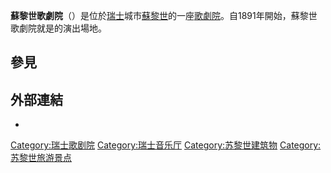 {{coord|47|21|54|N|8|32|49|E|region:CH-ZH_type:landmark|display=title}}
{{Infobox Theatre
|name           = 苏黎世歌剧院<br>Opernhaus Zürich
|logo_image     = 
|logo_caption   = 
|image          = Operahaus Zürich (31943376567).jpg
|caption        = 苏黎世歌剧院，2019年
|address        = 六鸣节广场（Sechseläutenplatz）1号
|city           = [[蘇黎世|蘇黎世]]
|country        = [[瑞士|瑞士]]
|publictransit  = 
|designation    = 
|latitude       =
|longitude      =
|architect      =
|owner          =
|capacity       = 
|type           = [[歌剧院|歌剧院]]
|opened         =
|yearsactive    =
|rebuilt        =
|closed         =
|othernames     =
|production     =
|currentuse     =
|website        = [https://www.opernhaus.ch www.opernhaus.ch]
}}
'''蘇黎世歌劇院'''（{{Lang-de|Opernhaus Zürich}}）是位於[[瑞士|瑞士]]城市[[蘇黎世|蘇黎世]]的一座[[歌劇院|歌劇院]]。自1891年開始，蘇黎世歌劇院就是{{link-en|蘇黎世歌劇團|Zürich Opera}}的演出場地。

== 參見 ==
{{Portal box|古典音樂}}

== 外部連結 ==
{{commons category|Opernhaus Zürich|Zürich Opera House}}
*{{Official website|https://www.opernhaus.ch/}}

{{Authority control}}

{{DEFAULTSORT:Zurich Opera House}}
[[Category:瑞士歌剧院|Category:瑞士歌剧院]]
[[Category:瑞士音乐厅|Category:瑞士音乐厅]]
[[Category:苏黎世建筑物|Category:苏黎世建筑物]]
[[Category:苏黎世旅游景点|Category:苏黎世旅游景点]]